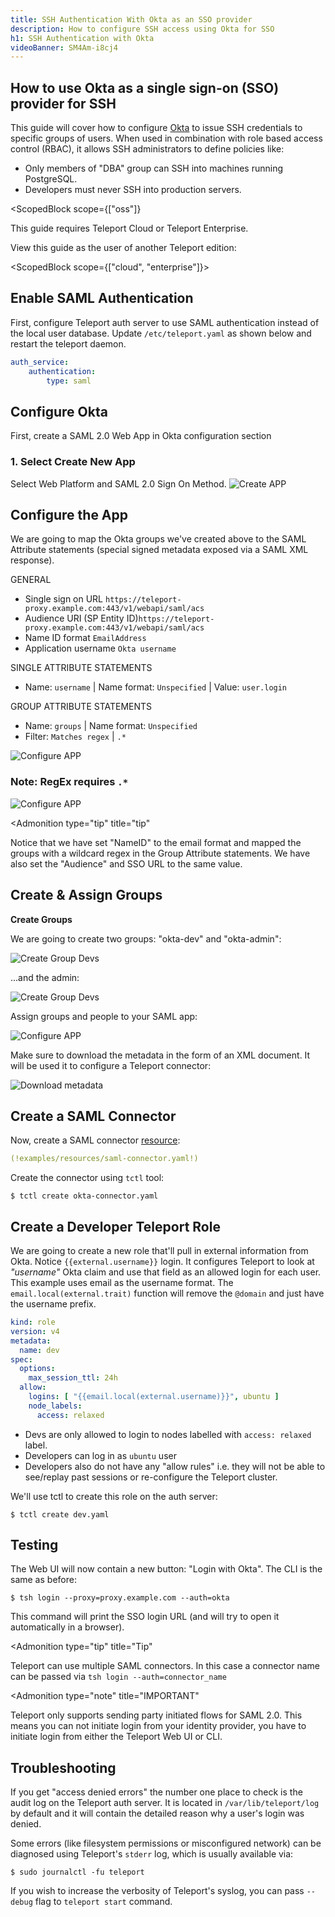 ```yaml
---
title: SSH Authentication With Okta as an SSO provider
description: How to configure SSH access using Okta for SSO
h1: SSH Authentication with Okta
videoBanner: SM4Am-i8cj4
---
```


## How to use Okta as a single sign-on (SSO) provider for SSH

This guide will cover how to configure [Okta](https://www.okta.com/) to issue
SSH credentials to specific groups of users. When used in combination with role
based access control (RBAC), it allows SSH administrators to define policies
like:

- Only members of "DBA" group can SSH into machines running PostgreSQL.
- Developers must never SSH into production servers.

<ScopedBlock
  scope={["oss"]}
>

  This guide requires Teleport Cloud or Teleport Enterprise.

  View this guide as the user of another Teleport edition:

  <TileSet>
  <Tile icon="cloud" title="Teleport Cloud" href="./okta.mdx/?scope=cloud">
  </Tile>
  <Tile icon="building" title="Teleport Enterprise" href="./okta.mdx/?scope=enterprise">
  </Tile>
  </TileSet>

</ScopedBlock>

<ScopedBlock scope={["cloud", "enterprise"]}>

## Enable SAML Authentication

First, configure Teleport auth server to use SAML authentication instead of the local
user database. Update `/etc/teleport.yaml` as shown below and restart the
teleport daemon.

```yaml
auth_service:
    authentication:
        type: saml
```

## Configure Okta

First, create a SAML 2.0 Web App in Okta configuration section

### 1. Select Create New App

Select Web Platform and SAML 2.0 Sign On Method.
![Create APP](../../../img/sso/okta/okta-saml-1.png)

## Configure the App

We are going to map the Okta groups we've created above to the SAML Attribute
statements (special signed metadata exposed via a SAML XML response).

GENERAL

- Single sign on URL `https://teleport-proxy.example.com:443/v1/webapi/saml/acs`
- Audience URI (SP Entity ID)`https://teleport-proxy.example.com:443/v1/webapi/saml/acs`
- Name ID format `EmailAddress`
- Application username `Okta username`

SINGLE ATTRIBUTE STATEMENTS

- Name: `username`  | Name format: `Unspecified` | Value: `user.login`

GROUP ATTRIBUTE STATEMENTS

- Name: `groups` | Name format: `Unspecified`
- Filter: `Matches regex` |  `.*`

![Configure APP](../../../img/sso/okta/setup-redirection.png)

### Note: RegEx requires `.*`

![Configure APP](../../../img/sso/okta/regex.png)

<Admonition
  type="tip"
  title="tip"
>
  Notice that we have set "NameID" to the email format and mapped the groups with
  a wildcard regex in the Group Attribute statements. We have also set the "Audience"
  and SSO URL to the same value.
</Admonition>

## Create & Assign Groups

**Create Groups**

We are going to create two groups: "okta-dev" and "okta-admin":

![Create Group Devs](../../../img/sso/okta/okta-saml-2.1.png)

...and the admin:

![Create Group Devs](../../../img/sso/okta/okta-saml-2.2.png)

Assign groups and people to your SAML app:

![Configure APP](../../../img/sso/okta/okta-saml-3.1.png)

Make sure to download the metadata in the form of an XML document. It will be used it to
configure a Teleport connector:

![Download metadata](../../../img/sso/okta/okta-saml-4.png)

## Create a SAML Connector

Now, create a SAML connector [resource](../../setup/reference/resources.mdx):

```yaml
(!examples/resources/saml-connector.yaml!)
```

Create the connector using `tctl` tool:

```bsh
$ tctl create okta-connector.yaml
```

## Create a Developer Teleport Role

We are going to create a new role that'll pull in external information from Okta. Notice 
`{{external.username}}` login. It configures Teleport to look at *"username"* Okta claim 
and use that field as an allowed login for each user.  This example uses email as the 
username format.  The `email.local(external.trait)` function will remove the `@domain` 
and just have the username prefix.  

```yaml
kind: role
version: v4
metadata:
  name: dev
spec:
  options:
    max_session_ttl: 24h
  allow:
    logins: [ "{{email.local(external.username)}}", ubuntu ]
    node_labels:
      access: relaxed
```

- Devs are only allowed to login to nodes labelled with `access: relaxed` label.
- Developers can log in as `ubuntu` user
- Developers also do not have any "allow rules" i.e. they will not be able to
  see/replay past sessions or re-configure the Teleport cluster.

We'll use tctl to create this role on the auth server:

```bsh
$ tctl create dev.yaml
```

## Testing

The Web UI will now contain a new button: "Login with Okta". The CLI is
the same as before:

```bsh
$ tsh login --proxy=proxy.example.com --auth=okta
```

This command will print the SSO login URL (and will try to open it
automatically in a browser).

<Admonition
  type="tip"
  title="Tip"
>
  Teleport can use multiple SAML connectors. In this case a connector name
  can be passed via `tsh login --auth=connector_name`
</Admonition>

<Admonition
  type="note"
  title="IMPORTANT"
>
  Teleport only supports sending party initiated flows for SAML 2.0. This
  means you can not initiate login from your identity provider, you have to
  initiate login from either the Teleport Web UI or CLI.
</Admonition>

## Troubleshooting

If you get "access denied errors" the number one place to check is the audit
log on the Teleport auth server. It is located in `/var/lib/teleport/log` by
default and it will contain the detailed reason why a user's login was denied.

Some errors (like filesystem permissions or misconfigured network) can be
diagnosed using Teleport's `stderr` log, which is usually available via:

```bsh
$ sudo journalctl -fu teleport
```

If you wish to increase the verbosity of Teleport's syslog, you can pass
`--debug` flag to `teleport start` command.
</ScopedBlock>
